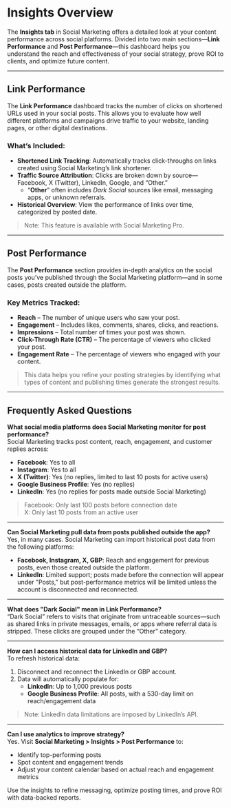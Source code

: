 # Insights Overview

The **Insights tab** in Social Marketing offers a detailed look at your content performance across social platforms. Divided into two main sections—**Link Performance** and **Post Performance**—this dashboard helps you understand the reach and effectiveness of your social strategy, prove ROI to clients, and optimize future content.

---

## Link Performance

The **Link Performance** dashboard tracks the number of clicks on shortened URLs used in your social posts. This allows you to evaluate how well different platforms and campaigns drive traffic to your website, landing pages, or other digital destinations.

### What’s Included:
- **Shortened Link Tracking**: Automatically tracks click-throughs on links created using Social Marketing’s link shortener.
- **Traffic Source Attribution**: Clicks are broken down by source—Facebook, X (Twitter), LinkedIn, Google, and “Other.”  
  - “**Other**” often includes *Dark Social* sources like email, messaging apps, or unknown referrals.
- **Historical Overview**: View the performance of links over time, categorized by posted date.

> Note: This feature is available with Social Marketing Pro.

---

## Post Performance

The **Post Performance** section provides in-depth analytics on the social posts you’ve published through the Social Marketing platform—and in some cases, posts created outside the platform.

### Key Metrics Tracked:
- **Reach** – The number of unique users who saw your post.
- **Engagement** – Includes likes, comments, shares, clicks, and reactions.
- **Impressions** – Total number of times your post was shown.
- **Click-Through Rate (CTR)** – The percentage of viewers who clicked your post.
- **Engagement Rate** – The percentage of viewers who engaged with your content.

> This data helps you refine your posting strategies by identifying what types of content and publishing times generate the strongest results.
---

## Frequently Asked Questions

**What social media platforms does Social Marketing monitor for post performance?**  
Social Marketing tracks post content, reach, engagement, and customer replies across:  
- **Facebook**: Yes to all  
- **Instagram**: Yes to all  
- **X (Twitter)**: Yes (no replies, limited to last 10 posts for active users)  
- **Google Business Profile**: Yes (no replies)  
- **LinkedIn**: Yes (no replies for posts made outside Social Marketing)

> Facebook: Only last 100 posts before connection date  
> X: Only last 10 posts from an active user

---

**Can Social Marketing pull data from posts published outside the app?**  
Yes, in many cases. Social Marketing can import historical post data from the following platforms:
- **Facebook, Instagram, X, GBP**: Reach and engagement for previous posts, even those created outside the platform.
- **LinkedIn**: Limited support; posts made before the connection will appear under "Posts," but post-performance metrics will be limited unless the account is disconnected and reconnected.

---

**What does "Dark Social" mean in Link Performance?**  
“Dark Social” refers to visits that originate from untraceable sources—such as shared links in private messages, emails, or apps where referral data is stripped. These clicks are grouped under the “Other” category.

---

**How can I access historical data for LinkedIn and GBP?**  
To refresh historical data:
1. Disconnect and reconnect the LinkedIn or GBP account.
2. Data will automatically populate for:
   - **LinkedIn**: Up to 1,000 previous posts
   - **Google Business Profile**: All posts, with a 530-day limit on reach/engagement data

> Note: LinkedIn data limitations are imposed by LinkedIn’s API.

---

**Can I use analytics to improve strategy?**  
Yes. Visit **Social Marketing > Insights > Post Performance** to:
- Identify top-performing posts
- Spot content and engagement trends
- Adjust your content calendar based on actual reach and engagement metrics

Use the insights to refine messaging, optimize posting times, and prove ROI with data-backed reports.
